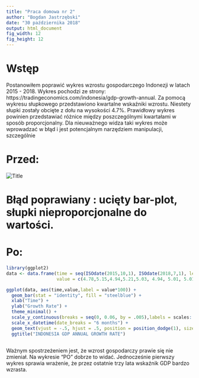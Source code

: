 ```yaml
---
title: "Praca domowa nr 2"
author: "Bogdan Jastrzębski"
date: "30 października 2018"
output: html_document
fig_width: 12
fig_height: 12
---
```


# Wstęp

Postanowiłem poprawić wykres wzrostu gospodarczego Indonezji w latach 2015 - 2018. Wykres pochodzi ze strony: https://tradingeconomics.com/indonesia/gdp-growth-annual. Za pomocą wykresu słupkowego przedstawiono kwartalne wskaźniki wzrostu. Niestety słupki zostały obcięte z dołu na wysokości 4.7%. Prawidłowy wykres powinien przedstawiać różnice między poszczególnymi kwartałami w sposób proporcjonalny. Dla nieuważnego widza taki wykres może wprowadzać w błąd i jest potencjalnym narzędziem manipulacji, szczególnie 

# Przed:

![](/home/bodo/Desktop/BogdanJastrzebskiPd3/indonesia-gdp-growth-annual.png?raw=true "Title")

# Błąd poprawiany : ucięty bar-plot, słupki nieproporcjonalne do wartości.

# Po:

```r
library(ggplot2)
data <- data.frame(time = seq(ISOdate(2015,10,1), ISOdate(2018,7,1), length.out = 12),
                   value = c(4.78,5.15,4.94,5.21,5.03, 4.94, 5.01, 5.01, 5.06, 5.19, 5.06, 5.27)/100)

ggplot(data, aes(time,value,label = value*100)) +
  geom_bar(stat = "identity", fill = "steelblue") + 
  xlab("Time") +
  ylab("Growth Rate") + 
  theme_minimal() +
  scale_y_continuous(breaks = seq(0, 0.06, by = .005),labels = scales::percent) +
  scale_x_datetime(date_breaks = "6 months") +
  geom_text(vjust = -.5, hjust = .5, position = position_dodge(1), size=3) +
  ggtitle("INDONESIA GDP ANNUAL GROWTH RATE") 
  
```

Ważnym spostrzeżeniem jest, że wzrost gospodarczy prawie się nie zmieniał. Na wykresie "PO" dobrze to widać. Jednocześnie pierwszy wykres sprawia wrażenie, że przez ostatnie trzy lata wskaźnik GDP bardzo wzrasta. 
